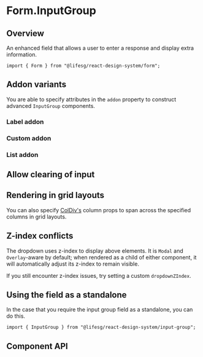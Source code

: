 
<Meta of={FormInputGroupStories} />

# Form.InputGroup

## Overview

An enhanced field that allows a user to enter a response and display extra information.

```tsx
import { Form } from "@lifesg/react-design-system/form";
```

## Addon variants

You are able to specify attributes in the `addon` property to construct advanced `InputGroup` components.

### Label addon

<Canvas of={FormInputGroupStories.LabelAddon} />

### Custom addon

<Canvas of={FormInputGroupStories.CustomAddon} />

### List addon

<Canvas of={FormInputGroupStories.ListAddon} />

## Allow clearing of input

<Canvas of={FormInputGroupStories.AllowClear} />

## Rendering in grid layouts

You can also specify [ColDiv's](/docs/core-layout-coldiv--docs)
column props to span across the specified columns in grid layouts.

<Canvas of={FormInputGroupStories.RenderingInGridLayout} />

## Z-index conflicts

The dropdown uses z-index to display above elements. It is `Modal` and
`Overlay`-aware by default; when rendered as a child of either component, it
will automatically adjust its z-index to remain visible.

If you still encounter z-index issues, try setting a custom `dropdownZIndex`.

## Using the field as a standalone

In the case that you require the input group field as a standalone, you can do this.

```tsx
import { InputGroup } from "@lifesg/react-design-system/input-group";
```

<Canvas of={FormInputGroupStories.StandaloneUsage} />

## Component API

<PropsTable />
